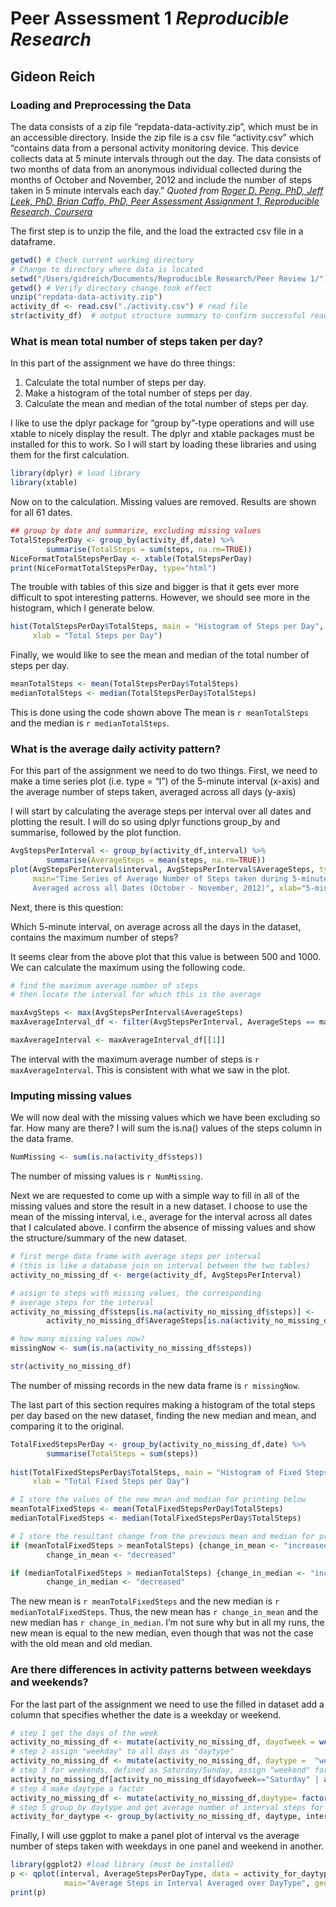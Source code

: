 # Peer Assessment 1 *Reproducible Research*
## Gideon Reich

### Loading and Preprocessing the Data

The data consists of a zip file "repdata-data-activity.zip", which must be in 
an accessible directory. Inside the zip file is a csv file "activity.csv" which "contains data 
from a personal activity monitoring device. This device collects data at 5 
minute intervals through out the day. The data consists of two months of data 
from an anonymous individual collected during the months of October and
November, 2012 and include the number of steps taken in 5 minute intervals each
day." *Quoted from [Roger D. Peng, PhD, Jeff Leek, PhD, Brian Caffo, PhD, Peer Assessment Assignment 1, Reproducible Research, Coursera][1]*  

The first step is to unzip the file, and the load the extracted csv file in a
dataframe.

```r
getwd() # Check current working directory
# Change to directory where data is located
setwd("/Users/gidreich/Documents/Reproducible Research/Peer Review 1/")
getwd() # Verify directory change took effect
unzip("repdata-data-activity.zip") 
activity_df <- read.csv("./activity.csv") # read file
str(activity_df)  # output structure summary to confirm successful read
```
### What is mean total number of steps taken per day?
In this part of the assignment we have do three things: 

1. Calculate the total number of steps per day.
2. Make a histogram of the total number of steps per day.
3. Calculate the mean and median of the total number of steps per day.

I like to use the dplyr package for "group by"-type operations and will use xtable to nicely display the result. The dplyr and xtable packages must be installed for this to work. So I will start by loading these libraries and using them for the first calculation.
```r
library(dplyr) # load library
library(xtable)
```
Now on to the calculation. Missing values are removed. Results are shown for all 61 dates.
```r
## group by date and summarize, excluding missing values
TotalStepsPerDay <- group_by(activity_df,date) %>% 
        summarise(TotalSteps = sum(steps, na.rm=TRUE))
NiceFormatTotalStepsPerDay <- xtable(TotalStepsPerDay)
print(NiceFormatTotalStepsPerDay, type="html")
```
     
      
The trouble with tables of this size and bigger is that it gets ever more difficult to spot interesting patterns. However, we should see more in the histogram, which I generate below.

```r
hist(TotalStepsPerDay$TotalSteps, main = "Histogram of Steps per Day",
     xlab = "Total Steps per Day")
```

Finally, we would like to see the mean and median of the total number of steps
per day.

```r
meanTotalSteps <- mean(TotalStepsPerDay$TotalSteps)
medianTotalSteps <- median(TotalStepsPerDay$TotalSteps)
```

This is done using the code shown above The mean is `r meanTotalSteps` and the median is `r medianTotalSteps`.

### What is the average daily activity pattern?

For this part of the assignment we need to do two things. First, we need to make a time series plot (i.e. type = "l") of the 5-minute interval (x-axis) and the average number of steps taken, averaged across all days (y-axis)

I will start by calculating the average steps per interval over all dates and plotting the result. I will do so using dplyr functions group_by and summarise, followed
by the plot function.

```r
AvgStepsPerInterval <- group_by(activity_df,interval) %>% 
        summarise(AverageSteps = mean(steps, na.rm=TRUE))
plot(AvgStepsPerInterval$interval, AvgStepsPerInterval$AverageSteps, type="l",
     main="Time Series of Average Number of Steps taken during 5-minute Intervals,
     Averaged across all Dates (October - November, 2012)", xlab="5-minute Inverval", ylab="Average Steps")
```

Next, there is this question:

Which 5-minute interval, on average across all the days in the dataset, contains the maximum number of steps?

It seems clear from the above plot that this value is between 500 and 1000. We can calculate the maximum using the following code.

```r
# find the maximum average number of steps 
# then locate the interval for which this is the average 

maxAvgSteps <- max(AvgStepsPerInterval$AverageSteps)
maxAverageInterval_df <- filter(AvgStepsPerInterval, AverageSteps == maxAvgSteps)

maxAverageInterval <- maxAverageInterval_df[[1]]

```

The interval with the maximum average number of steps is `r maxAverageInterval`. 
This is consistent with what we saw in the plot.

### Imputing missing values

We will now deal with the missing values which we have been excluding so far. How many are there? I will sum the is.na() values of the steps column in the data frame.

```r
NumMissing <- sum(is.na(activity_df$steps))
```

The number of missing values is `r NumMissing`.

Next we are requested to come up with a simple way to fill in all of the missing values and store the result in a new dataset. I choose to use the mean of the missing interval, i.e., average for the interval across all dates that I calculated above. I confirm the absence of missing values and show the structure/summary of the new dataset.

```r
# first merge data frame with average steps per interval
# (this is like a database join on interval between the two tables)
activity_no_missing_df <- merge(activity_df, AvgStepsPerInterval) 

# assign to steps with missing values, the corresponding 
# average steps for the interval
activity_no_missing_df$steps[is.na(activity_no_missing_df$steps)] <-
        activity_no_missing_df$AverageSteps[is.na(activity_no_missing_df$steps)]

# how many missing values now?
missingNow <- sum(is.na(activity_no_missing_df$steps))

str(activity_no_missing_df)
```

The number of missing records in the new data frame is `r missingNow`.

The last part of this section requires making a histogram of the total steps per day based on the new dataset, finding the new median and mean, and comparing it to the original.

```r
TotalFixedStepsPerDay <- group_by(activity_no_missing_df,date) %>% 
        summarise(TotalSteps = sum(steps))
                  
hist(TotalFixedStepsPerDay$TotalSteps, main = "Histogram of Fixed Steps per Day",
     xlab = "Total Fixed Steps per Day")

# I store the values of the new mean and median for printing below
meanTotalFixedSteps <- mean(TotalFixedStepsPerDay$TotalSteps)
medianTotalFixedSteps <- median(TotalFixedStepsPerDay$TotalSteps)

# I store the resultant change from the previous mean and median for printing
if (meanTotalFixedSteps > meanTotalSteps) {change_in_mean <- "increased"} else
        change_in_mean <- "decreased"

if (medianTotalFixedSteps > medianTotalSteps) {change_in_median <- "increased"} else 
        change_in_median <- "decreased"

```

The new mean is `r meanTotalFixedSteps` and the new median is `r medianTotalFixedSteps`. Thus, the new mean has `r change_in_mean` and the new median has `r change_in_median`. I'm not sure why but in all my runs, the new mean is equal to the new median, even though that was not the case with the old mean and old median. 

### Are there differences in activity patterns between weekdays and weekends?

For the last part of the assignment we need to use the filled in dataset add a column that specifies whether the date is a weekday or weekend.

```r
# step 1 get the days of the week
activity_no_missing_df <- mutate(activity_no_missing_df, dayofweek = weekdays(as.Date(date)))
# step 2 assign "weekday" to all days as "daytype"
activity_no_missing_df <- mutate(activity_no_missing_df, daytype =  "weekday")
# step 3 for weekends, defined as Saturday/Sunday, assign "weekend" for daytype
activity_no_missing_df[activity_no_missing_df$dayofweek=="Saturday" | activity_no_missing_df$dayofweek=="Sunday",]$daytype <- "weekend"
# step 4 make daytype a factor
activity_no_missing_df <- mutate(activity_no_missing_df,daytype= factor(daytype))
# step 5 group_by daytype and get average number of interval steps for same
activity_for_daytype <- group_by(activity_no_missing_df, daytype, interval) %>% summarize(AverageStepsPerDayType = mean(steps))

```

Finally, I will use ggplot to make a panel plot of interval vs the average number of steps taken with weekdays in one panel and weekend in another.

```r
library(ggplot2) #load library (must be installed)
p <- qplot(interval, AverageStepsPerDayType, data = activity_for_daytype, facets = .~daytype, ylab="Average Steps in Interval",
            main="Average Steps in Interval Averaged over DayType", geom="line")
print(p)

```

[1]: https://class.coursera.org/repdata-032/human_grading/view/courses/975145/assessments/3/submissions "Peer Assessment 1"
